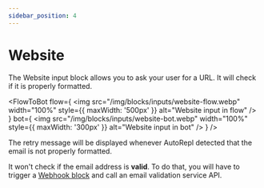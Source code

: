 ```yaml
---
sidebar_position: 4
---
```



# Website

The Website input block allows you to ask your user for a URL. It will check if it is properly formatted.

<FlowToBot
  flow={
    <img
      src="/img/blocks/inputs/website-flow.webp"
      width="100%"
      style={{ maxWidth: '500px' }}
      alt="Website input in flow"
    />
  }
  bot={
    <img
      src="/img/blocks/inputs/website-bot.webp"
      width="100%"
      style={{ maxWidth: '300px' }}
      alt="Website input in bot"
    />
  }
/>

The retry message will be displayed whenever AutoRepl detected that the email is not properly formatted.

It won't check if the email address is **valid**. To do that, you will have to trigger a [Webhook block](/editor/blocks/integrations/webhook) and call an email validation service API.
